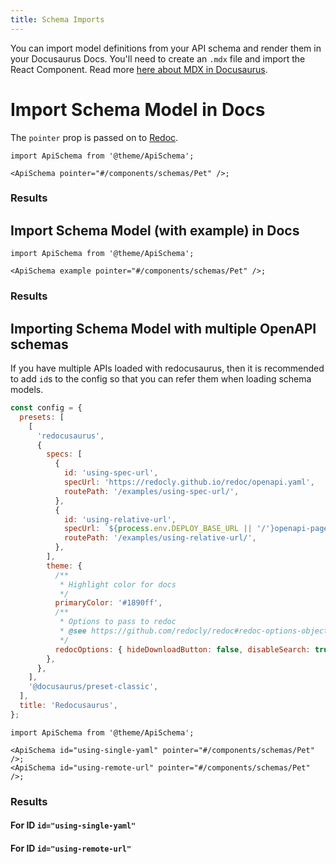 ```yaml
---
title: Schema Imports
---
```



You can import model definitions from your API schema and render them in your Docusaurus Docs. You'll need to create an `.mdx` file and import the React Component. Read more [here about MDX in Docusaurus](https://docusaurus.io/docs/markdown-features/react).

# Import Schema Model in Docs

The `pointer` prop is passed on to [Redoc](https://redoc.ly/docs/resources/ref-guide/#pointer).

```tsx
import ApiSchema from '@theme/ApiSchema';

<ApiSchema pointer="#/components/schemas/Pet" />;
```

### Results

<ApiSchema pointer="#/components/schemas/Pet" />

## Import Schema Model (with example) in Docs

```tsx
import ApiSchema from '@theme/ApiSchema';

<ApiSchema example pointer="#/components/schemas/Pet" />;
```

### Results

<ApiSchema example pointer="#/components/schemas/Pet" />

## Importing Schema Model with multiple OpenAPI schemas

If you have multiple APIs loaded with redocusaurus, then it is recommended to add `id`s to the config so that you can refer them when loading schema models.

```js title="docusaurus.config.js"
const config = {
  presets: [
    [
      'redocusaurus',
      {
        specs: [
          {
            id: 'using-spec-url',
            specUrl: 'https://redocly.github.io/redoc/openapi.yaml',
            routePath: '/examples/using-spec-url/',
          },
          {
            id: 'using-relative-url',
            specUrl: `${process.env.DEPLOY_BASE_URL || '/'}openapi-page.yaml`,
            routePath: '/examples/using-relative-url/',
          },
        ],
        theme: {
          /**
           * Highlight color for docs
           */
          primaryColor: '#1890ff',
          /**
           * Options to pass to redoc
           * @see https://github.com/redocly/redoc#redoc-options-object
           */
          redocOptions: { hideDownloadButton: false, disableSearch: true },
        },
      },
    ],
    '@docusaurus/preset-classic',
  ],
  title: 'Redocusaurus',
};
```

```tsx
import ApiSchema from '@theme/ApiSchema';

<ApiSchema id="using-single-yaml" pointer="#/components/schemas/Pet" />;
<ApiSchema id="using-remote-url" pointer="#/components/schemas/Pet" />;
```

### Results

#### For ID `id="using-single-yaml"`

<ApiSchema id="using-single-yaml" pointer="#/components/schemas/Pet" />

#### For ID `id="using-remote-url"`

<ApiSchema id="using-remote-url" pointer="#/components/schemas/Pet" />
